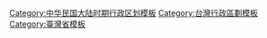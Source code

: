 {{Navbox
| name = 臺灣省行政區劃
| title = [[臺灣省]][[臺灣行政區劃|行政區劃]]
| listclass = hlist
| image = [[File:ROC Div Taiwan.svg|200px]]
| state = {{{state|autocollapse}}}
| above = 國別：[[中華民國]]　[[中华民国省会列表|省會]]：[[臺北市]]（[[直轄市 (中華民國)|直轄市]]兼）<sup>註1</sup>
| list1style = background:#ECECEC; text-align:center;
| list1 = 14二級行政區（3[[市 (中華民國)|市]]、11[[縣 (中華民國)|縣]]）
| group2 = 現行行政區劃
| list2 =
{{Navbox subgroup
   | group3 = 縣
   | list3 =
* [[宜蘭縣]]
* [[新竹縣]]
* [[苗栗縣]]
* [[彰化縣]]
* [[南投縣]]
* [[雲林縣]]
* [[嘉義縣]]
* [[屏東縣]]
* [[臺東縣]]
* [[花蓮縣]]
* [[澎湖縣]]
   | group4 = 市
   | list4 =
* [[基隆市]]
* [[新竹市]]
* [[嘉義市]]
}}
| group5 = 2010年[[2010年中華民國縣市改制直轄市|五都改制]]<sup>註2</sup>前
| list5 =
{{Navbox subgroup
   | group6 = 縣
   | list6 =
* [[臺北縣]]
* [[宜蘭縣]]
* [[桃園縣]]<sup>註3</sup>
* [[新竹縣]]
* [[苗栗縣]]
* [[臺中縣]]
* [[彰化縣]]
* [[南投縣]]
* [[雲林縣]]
* [[嘉義縣]]
* [[臺南縣]]
* [[高雄縣]]
* [[屏東縣]]
* [[臺東縣]]
* [[花蓮縣]]
* [[澎湖縣]]
   | group7 = 市
   | list7 =
* [[基隆市]]
* [[新竹市]]<sup>註4</sup>
* [[臺中市 (省轄市)|臺中市]]
* [[嘉義市]]<sup>註4</sup>
* [[臺南市 (省轄市)|臺南市]]
}}
| group8 = 1950年[[中華民國政府|國府]]遷臺後
| list8 =
{{Navbox subgroup
   | group9 = 縣
   | list9 =
* [[臺北縣]]
* [[宜蘭縣]]
* [[桃園縣]]
* [[新竹縣]]
* [[苗栗縣]]
* [[臺中縣]]
* [[彰化縣]]
* [[南投縣]]
* [[雲林縣]]
* [[嘉義縣]]
* [[臺南縣]]
* [[高雄縣]]
* [[屏東縣]]
* [[臺東縣]]
* [[花蓮縣]]
* [[澎湖縣]]
   | group10 = 市
   | list10 =
* [[基隆市]]
* [[臺北市 (省轄市)|臺北市]]<sup>註5</sup>
* [[臺中市 (省轄市)|臺中市]]
* [[臺南市 (省轄市)|臺南市]]
* [[高雄市 (省轄市)|高雄市]]<sup>註6</sup>
   | group11 = [[管理局]]
   | list11 =
* [[陽明山管理局]]
* [[梨山建設管理局|梨山管理局]]
}}
| group12 = 1950年區劃調整前
| list12 =
{{Navbox subgroup
   | group13 = [[臺灣省政府|省政府]]直轄
   | list13 =
* [[基隆市]]
* [[臺北市 (省轄市)|臺北市]]
* [[新竹市 (1945年－1950年)|新竹市]]
* [[臺中市 (省轄市)|臺中市]]
* [[彰化市 (省轄市)|彰化市]]
* [[嘉義市 (1945年－1950年)|嘉義市]]
* [[臺南市 (省轄市)|臺南市]]
* [[高雄市 (省轄市)|高雄市]]
* [[屏東市 (省轄市)|屏東市]]
* [[臺北縣]]
* [[新竹縣 (1945年－1950年)|新竹縣]]
* [[臺中縣]]
* [[臺南縣]]
* [[高雄縣]]
* [[臺東縣]]
* [[花蓮縣]]
* [[澎湖縣]]
* [[陽明山管理局|草山管理局]]
}}
| below = 註1：南投縣[[中興新村]]自1956年（[[民國紀年|民國]]45年）起成為[[臺灣省政府]]疏遷地，實際肩負省會之功能；自1999年（民國88年）起，省虛級化，不再具有地方自治團體地位。<br/>註2：自2010年（民國99年）起，[[新北市]]、[[臺中市]]（臺中縣市合併）、[[臺南市]]（臺南縣市合併）、[[高雄市]]（高雄縣[[高雄市 (1979年－2010年)|市]]合併）改制為直轄市。<br/>註3：自2014年（民國103年）起，[[桃園市]]改制為直轄市。<br/>註4：自1982年（民國71年）起，[[新竹市 (縣轄市)|新竹市]]、[[嘉義市 (縣轄市)|嘉義市]]升格為省轄市。<br/>註5：自1949年（民國38年）12月起，臺北市成為[[中央政府所在地]]，1967年（民國56年）起，改制為直轄市。<br/>註6：自1979年（民國68年）起，高雄市改制為[[高雄市 (1979年－2010年)|直轄市]]。
{{中華民國大陸時期行政區劃模板索引}}
}}<noinclude>
{{Documentation}}
[[Category:臺灣行政區劃| ]]
[[Category:中华民国大陆时期行政区划模板]]
[[Category:台灣行政區劃模板]]
[[Category:臺灣省模板]]
</noinclude>
